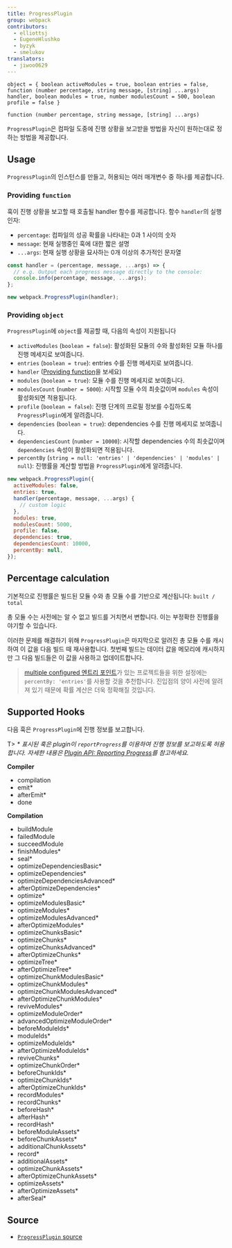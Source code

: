 ```yaml
---
title: ProgressPlugin
group: webpack
contributors:
  - elliottsj
  - EugeneHlushko
  - byzyk
  - smelukov
translators: 
  - jiwoo0629 
---
```


`object = { boolean activeModules = true, boolean entries = false, function (number percentage, string message, [string] ...args) handler, boolean modules = true, number modulesCount = 500, boolean profile = false }`

`function (number percentage, string message, [string] ...args)`

`ProgressPlugin`은 컴파일 도중에 진행 상황을 보고받을 방법을 자신이 원하는대로 정하는 방법을 제공합니다.

## Usage

`ProgressPlugin`의 인스턴스를 만들고, 허용되는 여러 매개변수 중 하나를 제공합니다.

### Providing `function`

훅이 진행 상황을 보고할 때 호출될 handler 함수를 제공합니다. 함수 `handler`의 실행 인자:

- `percentage`: 컴파일의 성공 확률을 나타내는 0과 1 사이의 숫자
- `message`: 현재 실행중인 훅에 대한 짧은 설명
- `...args`: 현재 실행 상황을 묘사하는 0개 이상의 추가적인 문자열

```js
const handler = (percentage, message, ...args) => {
  // e.g. Output each progress message directly to the console:
  console.info(percentage, message, ...args);
};

new webpack.ProgressPlugin(handler);
```

### Providing `object`

`ProgressPlugin`에 `object`를 제공할 때, 다음의 속성이 지원됩니다

- `activeModules` (`boolean = false`): 활성화된 모듈의 수와 활성화된 모듈 하나를 진행 메세지로 보여줍니다.
- `entries` (`boolean = true`): entries 수를 진행 메세지로 보여줍니다.
- `handler` ([Providing function](#providing-function)을 보세요)
- `modules` (`boolean = true`): 모듈 수를 진행 메세지로 보여줍니다.
- `modulesCount` (`number = 5000`): 시작할 모듈 수의 최솟값이며 `modules` 속성이 활성화되면 적용됩니다.
- `profile` (`boolean = false`): 진행 단계의 프로필 정보를 수집하도록 `ProgressPlugin`에게 알려줍니다.
- `dependencies` (`boolean = true`): dependencies 수를 진행 메세지로 보여줍니다.
- `dependenciesCount` (`number = 10000`): 시작할 dependencies 수의 최솟값이며 `dependencies` 속성이 활성화되면 적용됩니다.
- `percentBy` (`string = null: 'entries' | 'dependencies' | 'modules' | null`): 진행률을 계산할 방법을 `ProgressPlugin`에게 알려줍니다.

```js
new webpack.ProgressPlugin({
  activeModules: false,
  entries: true,
  handler(percentage, message, ...args) {
    // custom logic
  },
  modules: true,
  modulesCount: 5000,
  profile: false,
  dependencies: true,
  dependenciesCount: 10000,
  percentBy: null,
});
```

## Percentage calculation

기본적으로 진행률은 빌드된 모듈 수와 총 모듈 수를 기반으로 계산됩니다: `built / total`

총 모듈 수는 사전에는 알 수 없고 빌드를 거치면서 변합니다. 이는 부정확한 진행률을 야기할 수 있습니다.

이러한 문제를 해결하기 위해 `ProgressPlugin`은 마지막으로 알려진 총 모듈 수를 캐시하여 이 값을 다음 빌드 때 재사용합니다. 첫번째 빌드는 데이터 값을 메모리에 캐시하지만 그 다음 빌드들은 이 값을 사용하고 업데이트합니다.

> [multiple configured 엔트리 포인트](/configuration/entry-context/#entry)가 있는 프로젝트들을 위한 설정에는 `percentBy: 'entries'`를 사용할 것을 추천합니다. 진입점의 양이 사전에 알려져 있기 때문에 확률 계산은 더욱 정확해질 것입니다.

## Supported Hooks

다음 훅은 `ProgressPlugin`에 진행 정보를 보고합니다.

T> _\* 표시된 훅은 plugin이 `reportProgress`를 이용하여 진행 정보를 보고하도록 허용합니다. 자세한 내용은 [Plugin API: Reporting Progress](/api/plugins/#reporting-progress)를 참고하세요._

**Compiler**

- compilation
- emit\*
- afterEmit\*
- done

**Compilation**

- buildModule
- failedModule
- succeedModule
- finishModules\*
- seal\*
- optimizeDependenciesBasic\*
- optimizeDependencies\*
- optimizeDependenciesAdvanced\*
- afterOptimizeDependencies\*
- optimize\*
- optimizeModulesBasic\*
- optimizeModules\*
- optimizeModulesAdvanced\*
- afterOptimizeModules\*
- optimizeChunksBasic\*
- optimizeChunks\*
- optimizeChunksAdvanced\*
- afterOptimizeChunks\*
- optimizeTree\*
- afterOptimizeTree\*
- optimizeChunkModulesBasic\*
- optimizeChunkModules\*
- optimizeChunkModulesAdvanced\*
- afterOptimizeChunkModules\*
- reviveModules\*
- optimizeModuleOrder\*
- advancedOptimizeModuleOrder\*
- beforeModuleIds\*
- moduleIds\*
- optimizeModuleIds\*
- afterOptimizeModuleIds\*
- reviveChunks\*
- optimizeChunkOrder\*
- beforeChunkIds\*
- optimizeChunkIds\*
- afterOptimizeChunkIds\*
- recordModules\*
- recordChunks\*
- beforeHash\*
- afterHash\*
- recordHash\*
- beforeModuleAssets\*
- beforeChunkAssets\*
- additionalChunkAssets\*
- record\*
- additionalAssets\*
- optimizeChunkAssets\*
- afterOptimizeChunkAssets\*
- optimizeAssets\*
- afterOptimizeAssets\*
- afterSeal\*

## Source

- [`ProgressPlugin` source](https://github.com/webpack/webpack/blob/master/lib/ProgressPlugin.js)
